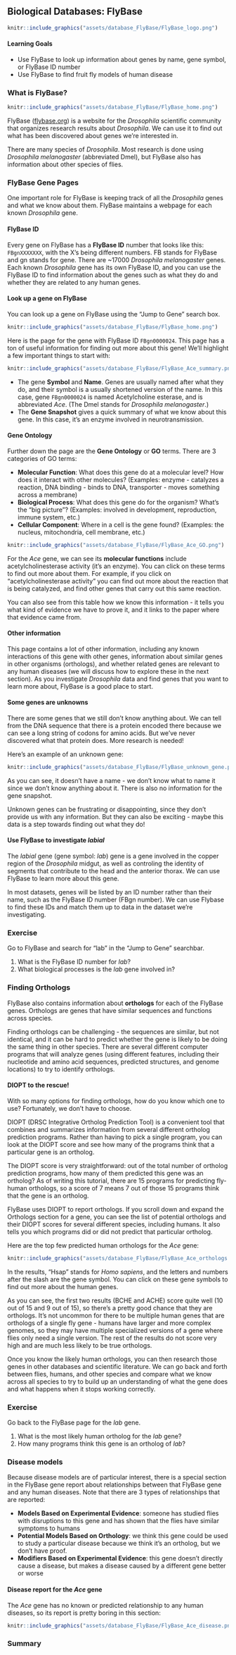 ## Biological Databases: FlyBase

```r
knitr::include_graphics("assets/database_FlyBase/FlyBase_logo.png")
```

#### Learning Goals {-}

- Use FlyBase to look up information about genes by name, gene symbol, or FlyBase ID number
- Use FlyBase to find fruit fly models of human disease

### What is FlyBase?

```r

knitr::include_graphics("assets/database_FlyBase/FlyBase_home.png")
```

FlyBase ([flybase.org](http://flybase.org)) is a website for the *Drosophila* scientific community that organizes research results about *Drosophila*.  We can use it to find out what has been discovered about genes we're interested in.

There are many species of *Drosophila*.  Most research is done using *Drosophila melanogaster* (abbreviated Dmel), but FlyBase also has information about other species of flies.

### FlyBase Gene Pages

One important role for FlyBase is keeping track of all the *Drosophila* genes and what we know about them.  FlyBase maintains a webpage for each known *Drosophila* gene.

#### FlyBase ID

Every gene on FlyBase has a **FlyBase ID** number that looks like this: `FBgnXXXXXXX`, with the X's being different numbers.  FB stands for FlyBase and gn stands for gene.  There are ~17000 *Drosophila melanogaster* genes.  Each known *Drosophila* gene has its own FlyBase ID, and you can use the FlyBase ID to find information about the genes such as what they do and whether they are related to any human genes.

#### Look up a gene on FlyBase

You can look up a gene on FlyBase using the "Jump to Gene" search box.

```r

knitr::include_graphics("assets/database_FlyBase/FlyBase_home.png")
```

Here is the page for the gene with FlyBase ID `FBgn0000024`.  This page has a ton of useful information for finding out more about this gene!  We'll highlight a few important things to start with:

```r

knitr::include_graphics("assets/database_FlyBase/FlyBase_Ace_summary.png")
```

+ The gene **Symbol** and **Name**.  Genes are usually named after what they do, and their symbol is a usually shortened version of the name.  In this case, gene `FBgn0000024` is named Acetylcholine esterase, and is abbreviated *Ace*.  (The Dmel stands for *Drosophila melanogaster*.)
+ The **Gene Snapshot** gives a quick summary of what we know about this gene.  In this case, it's an enzyme involved in neurotransmission.

#### Gene Ontology

Further down the page are the **Gene Ontology** or **GO** terms.  There are 3 categories of GO terms:

+ **Molecular Function**: What does this gene do at a molecular level?  How does it interact with other molecules? (Examples: enzyme - catalyzes a reaction, DNA binding - binds to DNA, transporter - moves something across a membrane)
+ **Biological Process**: What does this gene do for the organism?  What's the "big picture"? (Examples: involved in development, reproduction, immune system, etc.)
+ **Cellular Component**: Where in a cell is the gene found?  (Examples: the nucleus, mitochondria, cell membrane, etc.)

```r

knitr::include_graphics("assets/database_FlyBase/FlyBase_Ace_GO.png")
```

For the *Ace* gene, we can see its **molecular functions** include acetylcholinesterase activity (it's an enzyme).  You can click on these terms to find out more about them.  For example, if you click on "acetylcholinesterase activity" you can find out more about the reaction that is being catalyzed, and find other genes that carry out this same reaction.

You can also see from this table how we know this information - it tells you what kind of evidence we have to prove it, and it links to the paper where that evidence came from.

#### Other information

This page contains a lot of other information, including any known interactions of this gene with other genes, information about similar genes in other organisms (orthologs), and whether related genes are relevant to any human diseases (we will discuss how to explore these in the next section).  As you investigate *Drosophila* data and find genes that you want to learn more about, FlyBase is a good place to start.

#### Some genes are unknowns

There are some genes that we still don't know anything about.  We can tell from the DNA sequence that there is a protein encoded there because we can see a long string of codons for amino acids.  But we've never discovered what that protein does.  More research is needed!

Here's an example of an unknown gene:

```r

knitr::include_graphics("assets/database_FlyBase/FlyBase_unknown_gene.png")
```

As you can see, it doesn't have a name - we don't know what to name it since we don't know anything about it.  There is also no information for the gene snapshot.

Unknown genes can be frustrating or disappointing, since they don't provide us with any information.  But they can also be exciting - maybe this data is a step towards finding out what they do!

#### Use FlyBase to investigate *labial*

The *labial* gene (gene symbol: *lab*) gene is a gene involved in the copper region of the *Drosophila* midgut, as well as controling the identity of segments that contribute to the head and the anterior thorax.  We can use FlyBase to learn more about this gene.

In most datasets, genes will be listed by an ID number rather than their name, such as the FlyBase ID number (FBgn number).  We can use Flybase to find these IDs and match them up to data in the dataset we're investigating.  

:::{.reflection}
### Exercise {- .unlisted}

Go to FlyBase and search for "lab" in the "Jump to Gene" searchbar.

1. What is the FlyBase ID number for *lab*?
1. What biological processes is the *lab* gene involved in?
:::

### Finding Orthologs

FlyBase also contains information about **orthologs** for each of the FlyBase genes.  Orthologs are genes that have similar sequences and functions across species.

Finding orthologs can be challenging - the sequences are similar, but not identical, and it can be hard to predict whether the gene is likely to be doing the same thing in other species.  There are several different computer programs that will analyze genes (using different features, including their nucleotide and amino acid sequences, predicted structures, and genome locations) to try to identify orthologs.

#### DIOPT to the rescue!

With so many options for finding orthologs, how do you know which one to use?  Fortunately, we don’t have to choose.

DIOPT (DRSC Integrative Ortholog Prediction Tool) is a convenient tool that combines and summarizes information from several different ortholog prediction programs.  Rather than having to pick a single program, you can look at the DIOPT score and see how many of the programs think that a particular gene is an ortholog.

The DIOPT score is very straightforward: out of the total number of ortholog prediction programs, how many of them predicted this gene was an ortholog?  As of writing this tutorial, there are 15 programs for predicting fly-human orthologs, so a score of 7 means 7 out of those 15 programs think that the gene is an ortholog.

FlyBase uses DIOPT to report orthologs.  If you scroll down and expand the Orthologs section for a gene, you can see the list of potential orthologs and their DIOPT scores for several different species, including humans.  It also tells you which programs did or did not predict that particular ortholog.

Here are the top few predicted human orthologs for the *Ace* gene:

```r

knitr::include_graphics("assets/database_FlyBase/FlyBase_Ace_orthologs.png")
```

In the results, "Hsap" stands for *Homo sapiens*, and the letters and numbers after the slash are the gene symbol.  You can click on these gene symbols to find out more about the human genes.

As you can see, the first two results (BCHE and ACHE) score quite well (10 out of 15 and 9 out of 15), so there’s a pretty good chance that they are orthologs.  It’s not uncommon for there to be multiple human genes that are orthologs of a single fly gene - humans have larger and more complex genomes, so they may have multiple specialized versions of a gene where flies only need a single version.  The rest of the results do not score very high and are much less likely to be true orthologs.

Once you know the likely human orthologs, you can then research those genes in other databases and scientific literature.  We can go back and forth between flies, humans, and other species and compare what we know across all species to try to build up an understanding of what the gene does and what happens when it stops working correctly.

:::{.reflection}
### Exercise {- .unlisted}

Go back to the FlyBase page for the *lab* gene.

1. What is the most likely human ortholog for the *lab* gene?
1. How many programs think this gene is an ortholog of *lab*?
:::

### Disease models

Because disease models are of particular interest, there is a special section in the FlyBase gene report about relationships between that FlyBase gene and any human diseases.  Note that there are 3 types of relationships that are reported:

- **Models Based on Experimental Evidence**: someone has studied flies with disruptions to this gene and has shown that the flies have similar symptoms to humans
- **Potential Models Based on Orthology**: we think this gene could be used to study a particular disease because we think it’s an ortholog, but we don’t have proof.
- **Modifiers Based on Experimental Evidence**: this gene doesn’t directly cause a disease, but makes a disease caused by a different gene better or worse

#### Disease report for the *Ace* gene

The *Ace* gene has no known or predicted relationship to any human diseases, so its report is pretty boring in this section:

```r

knitr::include_graphics("assets/database_FlyBase/FlyBase_Ace_disease.png")
```

### Summary
